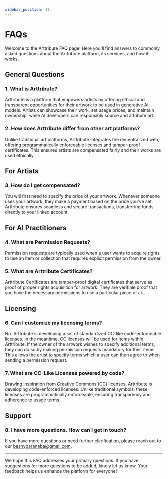 ```yaml
---
sidebar_position: 11
---
```


# FAQs

Welcome to the Arttribute FAQ page! Here you'll find answers to commonly asked questions about the Arttribute platform, its services, and how it works.

## General Questions

### **1. What is Arttribute?**

Arttribute is a platform that empowers artists by offering ethical and transparent opportunities for their artwork to be used in generative AI models. Artists can showcase their work, set usage prices, and maintain ownership, while AI developers can responsibly source and attribute art.

### **2. How does Arttribute differ from other art platforms?**

Unlike traditional art platforms, Arttribute integrates the decentralized web, offering programmatically enforceable licenses and tamper-proof certificates. This ensures artists are compensated fairly and their works are used ethically.

## For Artists

### **3. How do I get compensated?**

You will first need to specify the price of your artwork. Whenever someone uses your artwork, they make a payment based on the price you've set. Arttribute ensures seamless and secure transactions, transferring funds directly to your linked account.

## For AI Practitioners

### **4. What are Permission Requests?**

Permission requests are typically used when a user wants to acquire rights to use an item or collection that requires explicit permission from the owner.

### **5. What are Arttribute Certificates?**

Arttribute Certificates are tamper-proof digital certificates that serve as proof of proper rights acquisition for artwork. They are verifiale proof that you have the necessary permissions to use a particular piece of art.

## Licensing

### **6. Can I customize my licensing terms?**

No. Arttribute is developing a set of standardized CC-like code-enforceable licenses. In the meantime, CC licenses will be used for items within Arttribute. If the owner of the artwork wishes to specify additional terms, they can do so by making permission requests mandatory for their items. This allows the artist to specify terms which a user can then agree to when sending a permission request.

### **7. What are CC-Like Licenses powered by code?**

Drawing inspiration from Creative Commons (CC) licenses, Arttribute is developing code-enforced licenses. Unlike traditional symbols, these licenses are programmatically enforceable, ensuring transparency and adherence to usage terms.

## Support

### **8. I have more questions. How can I get in touch?**

If you have more questions or need further clarification, please reach out to our [bashybaranaba@gmail.com](mailto:bashybaranaba@gmail.com).

---

We hope this FAQ addresses your primary questions. If you have suggestions for more questions to be added, kindly let us know. Your feedback helps us enhance the platform for everyone!
